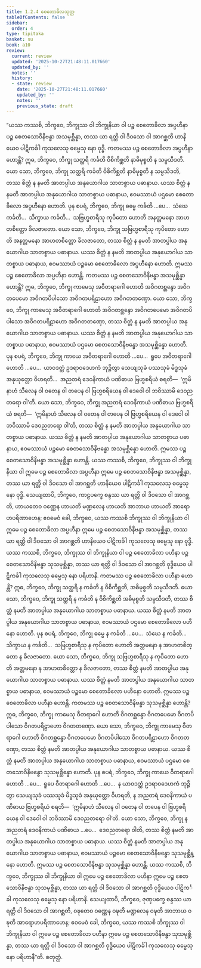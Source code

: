 ```yaml
---
title: 1.2.4 စေတောခိလသုတ္တ
tableOfContents: false
sidebar:
  order: 4
type: tipitaka
basket: su
book: a10
review:
  current: review
  updated: '2025-10-27T21:48:11.017660'
  updated_by: ''
  notes: ''
  history:
  - state: review
    date: '2025-10-27T21:48:11.017660'
    updated_by: ''
    notes: ''
    previous_state: draft
---
```



<ReviewStatus review={frontmatter.review} showDetails={true} />

<HypothesisAnnotation frontmatter={frontmatter} />

<DynamicBreadcrumb />

<Division number="14" book="a10" e="ch" v="17" p="270">

<Paragraph number="64" book="a10">
“ယဿ ကဿစိ, ဘိက္ခဝေ, ဘိက္ခုဿ ဝါ ဘိက္ခုနိယာ ဝါ ပဉ္စ စေတောခိလာ အပ္ပဟီနာ ပဉ္စ စေတသောဝိနိဗန္ဓာ အသမုစ္ဆိန္နာ, တဿ ယာ ရတ္တိ ဝါ ဒိဝသော ဝါ အာဂစ္ဆတိ ဟာနိယေဝ ပါဋိကင်္ခါ ကုသလေသု ဓမ္မေသု နော ဝုဒ္ဓိ.
</Paragraph>

<Paragraph number="65" book="a10">
ကတမဿ ပဉ္စ စေတောခိလာ အပ္ပဟီနာ ဟောန္တိ? ဣဓ, ဘိက္ခဝေ, ဘိက္ခု သတ္ထရိ ကင်္ခတိ ဝိစိကိစ္ဆတိ နာဓိမုစ္စတိ န သမ္ပသီဒတိ. ယော သော, ဘိက္ခဝေ, ဘိက္ခု သတ္ထရိ ကင်္ခတိ ဝိစိကိစ္ဆတိ နာဓိမုစ္စတိ န သမ္ပသီဒတိ, တဿ စိတ္တံ န နမတိ အာတပ္ပါယ အနုယောဂါယ သာတစ္စာယ ပဓာနာယ. ယဿ စိတ္တံ န နမတိ အာတပ္ပါယ အနုယောဂါယ သာတစ္စာယ ပဓာနာယ, ဧဝမဿာယံ ပဌမော စေတောခိလော အပ္ပဟီနော ဟောတိ.
</Paragraph>

<Paragraph number="66" book="a10">
ပုန စပရံ, ဘိက္ခဝေ, ဘိက္ခု ဓမ္မေ ကင်္ခတိ …ပေ…  သံဃေ ကင်္ခတိ…  သိက္ခာယ ကင်္ခတိ…  သဗြဟ္မစာရီသု ကုပိတော ဟောတိ အနတ္တမနော အာဟတစိတ္တော ခိလဇာတော. ယော သော, ဘိက္ခဝေ, ဘိက္ခု သဗြဟ္မစာရီသု ကုပိတော ဟောတိ အနတ္တမနော အာဟတစိတ္တော ခိလဇာတော, တဿ စိတ္တံ န နမတိ အာတပ္ပါယ အနုယောဂါယ သာတစ္စာယ ပဓာနာယ. ယဿ စိတ္တံ န နမတိ အာတပ္ပါယ အနုယောဂါယ သာတစ္စာယ ပဓာနာယ, ဧဝမဿာယံ ပဉ္စမော စေတောခိလော အပ္ပဟီနော ဟောတိ. ဣမဿ ပဉ္စ စေတောခိလာ အပ္ပဟီနာ ဟောန္တိ.
</Paragraph>

<Paragraph number="67" book="a10">
ကတမဿ ပဉ္စ စေတသောဝိနိဗန္ဓာ အသမုစ္ဆိန္နာ ဟောန္တိ? ဣဓ, ဘိက္ခဝေ, ဘိက္ခု ကာမေသု အဝီတရာဂေါ ဟောတိ အဝိဂတစ္ဆန္ဒော အဝိဂတပေမော အဝိဂတပိပါသော အဝိဂတပရိဠာဟော အဝိဂတတဏှော. ယော သော, ဘိက္ခဝေ, ဘိက္ခု ကာမေသု အဝီတရာဂေါ ဟောတိ အဝိဂတစ္ဆန္ဒော အဝိဂတပေမော အဝိဂတပိပါသော အဝိဂတပရိဠာဟော အဝိဂတတဏှော, တဿ စိတ္တံ န နမတိ အာတပ္ပါယ အနုယောဂါယ သာတစ္စာယ ပဓာနာယ. ယဿ စိတ္တံ န နမတိ အာတပ္ပါယ အနုယောဂါယ သာတစ္စာယ ပဓာနာယ, ဧဝမဿာယံ ပဌမော စေတသောဝိနိဗန္ဓော အသမုစ္ဆိန္နော ဟောတိ.
</Paragraph>

<Paragraph number="68" book="a10">
ပုန စပရံ, ဘိက္ခဝေ, ဘိက္ခု ကာယေ အဝီတရာဂေါ ဟောတိ …ပေ…  ရူပေ အဝီတရာဂေါ ဟောတိ …ပေ…  ယာဝဒတ္ထံ ဥဒရာဝဒေဟကံ ဘုဉ္ဇိတွာ သေယျသုခံ ပဿသုခံ မိဒ္ဓသုခံ အနုယုတ္တော ဝိဟရတိ…  အညတရံ ဒေဝနိကာယံ ပဏိဓာယ ဗြဟ္မစရိယံ စရတိ—  ‘ဣမိနာဟံ သီလေန ဝါ ဝတေန ဝါ တပေန ဝါ ဗြဟ္မစရိယေန ဝါ ဒေဝေါ ဝါ ဘဝိဿာမိ ဒေဝညတရော ဝါ’တိ. ယော သော, ဘိက္ခဝေ, ဘိက္ခု အညတရံ ဒေဝနိကာယံ ပဏိဓာယ ဗြဟ္မစရိယံ စရတိ—  ‘ဣမိနာဟံ သီလေန ဝါ ဝတေန ဝါ တပေန ဝါ ဗြဟ္မစရိယေန ဝါ ဒေဝေါ ဝါ ဘဝိဿာမိ ဒေဝညတရော ဝါ’တိ, တဿ စိတ္တံ န နမတိ အာတပ္ပါယ အနုယောဂါယ သာတစ္စာယ ပဓာနာယ. ယဿ စိတ္တံ န နမတိ အာတပ္ပါယ အနုယောဂါယ သာတစ္စာယ ပဓာနာယ, ဧဝမဿာယံ ပဉ္စမော စေတသောဝိနိဗန္ဓော အသမုစ္ဆိန္နော ဟောတိ. ဣမဿ ပဉ္စ စေတသောဝိနိဗန္ဓာ အသမုစ္ဆိန္နာ ဟောန္တိ.
</Paragraph>

<Paragraph number="69" book="a10">
ယဿ ကဿစိ, ဘိက္ခဝေ, ဘိက္ခုဿ ဝါ ဘိက္ခုနိယာ ဝါ ဣမေ ပဉ္စ စေတောခိလာ အပ္ပဟီနာ ဣမေ ပဉ္စ စေတသောဝိနိဗန္ဓာ အသမုစ္ဆိန္နာ, တဿ ယာ ရတ္တိ ဝါ ဒိဝသော ဝါ အာဂစ္ဆတိ ဟာနိယေဝ ပါဋိကင်္ခါ ကုသလေသု ဓမ္မေသု နော ဝုဒ္ဓိ.
</Paragraph>

<Paragraph number="70" book="a10">
သေယျထာပိ, ဘိက္ခဝေ, ကာဠပက္ခေ စန္ဒဿ ယာ ရတ္တိ ဝါ ဒိဝသော ဝါ အာဂစ္ဆတိ, ဟာယတေဝ ဝဏ္ဏေန ဟာယတိ မဏ္ဍလေန ဟာယတိ အာဘာယ ဟာယတိ အာရောဟပရိဏာဟေန; ဧဝမေဝံ ခေါ, ဘိက္ခဝေ, ယဿ ကဿစိ ဘိက္ခုဿ ဝါ ဘိက္ခုနိယာ ဝါ ဣမေ ပဉ္စ စေတောခိလာ အပ္ပဟီနာ ဣမေ ပဉ္စ စေတသောဝိနိဗန္ဓာ အသမုစ္ဆိန္နာ, တဿ ယာ ရတ္တိ ဝါ ဒိဝသော ဝါ အာဂစ္ဆတိ ဟာနိယေဝ ပါဋိကင်္ခါ ကုသလေသု ဓမ္မေသု နော ဝုဒ္ဓိ.
</Paragraph>

<Paragraph number="71" book="a10">
ယဿ ကဿစိ, ဘိက္ခဝေ, ဘိက္ခုဿ ဝါ ဘိက္ခုနိယာ ဝါ ပဉ္စ စေတောခိလာ ပဟီနာ ပဉ္စ စေတသောဝိနိဗန္ဓာ သုသမုစ္ဆိန္နာ, တဿ ယာ ရတ္တိ ဝါ ဒိဝသော ဝါ အာဂစ္ဆတိ ဝုဒ္ဓိယေဝ ပါဋိကင်္ခါ ကုသလေသု ဓမ္မေသု နော ပရိဟာနိ.
</Paragraph>

<Paragraph number="72" book="a10">
ကတမဿ ပဉ္စ စေတောခိလာ ပဟီနာ ဟောန္တိ? ဣဓ, ဘိက္ခဝေ, ဘိက္ခု သတ္ထရိ န ကင်္ခတိ န ဝိစိကိစ္ဆတိ, အဓိမုစ္စတိ သမ္ပသီဒတိ. ယော သော, ဘိက္ခဝေ, ဘိက္ခု သတ္ထရိ န ကင်္ခတိ န ဝိစိကိစ္ဆတိ အဓိမုစ္စတိ သမ္ပသီဒတိ, တဿ စိတ္တံ နမတိ အာတပ္ပါယ အနုယောဂါယ သာတစ္စာယ ပဓာနာယ. ယဿ စိတ္တံ နမတိ အာတပ္ပါယ အနုယောဂါယ သာတစ္စာယ ပဓာနာယ, ဧဝမဿာယံ ပဌမော စေတောခိလော ပဟီနော ဟောတိ.
</Paragraph>

<Paragraph number="73" book="a10">
ပုန စပရံ, ဘိက္ခဝေ, ဘိက္ခု ဓမ္မေ န ကင်္ခတိ …ပေ…  သံဃေ န ကင်္ခတိ…  သိက္ခာယ န ကင်္ခတိ…  သဗြဟ္မစာရီသု န ကုပိတော ဟောတိ အတ္တမနော န အာဟတစိတ္တော န ခိလဇာတော. ယော သော, ဘိက္ခဝေ, ဘိက္ခု သဗြဟ္မစာရီသု န ကုပိတော ဟောတိ အတ္တမနော န အာဟတစိတ္တော န ခိလဇာတော, တဿ စိတ္တံ နမတိ အာတပ္ပါယ အနုယောဂါယ သာတစ္စာယ ပဓာနာယ. ယဿ စိတ္တံ နမတိ အာတပ္ပါယ အနုယောဂါယ သာတစ္စာယ ပဓာနာယ, ဧဝမဿာယံ ပဉ္စမော စေတောခိလော ပဟီနော ဟောတိ. ဣမဿ ပဉ္စ စေတောခိလာ ပဟီနာ ဟောန္တိ.
</Paragraph>

<Paragraph number="74" book="a10">
ကတမဿ ပဉ္စ စေတသောဝိနိဗန္ဓာ သုသမုစ္ဆိန္နာ ဟောန္တိ? ဣဓ, ဘိက္ခဝေ, ဘိက္ခု ကာမေသု ဝီတရာဂေါ ဟောတိ ဝိဂတစ္ဆန္ဒော ဝိဂတပေမော ဝိဂတပိပါသော ဝိဂတပရိဠာဟော ဝိဂတတဏှော. ယော သော, ဘိက္ခဝေ, ဘိက္ခု ကာမေသု ဝီတရာဂေါ ဟောတိ ဝိဂတစ္ဆန္ဒော ဝိဂတပေမော ဝိဂတပိပါသော ဝိဂတပရိဠာဟော ဝိဂတတဏှော, တဿ စိတ္တံ နမတိ အာတပ္ပါယ အနုယောဂါယ သာတစ္စာယ ပဓာနာယ. ယဿ စိတ္တံ နမတိ အာတပ္ပါယ အနုယောဂါယ သာတစ္စာယ ပဓာနာယ, ဧဝမဿာယံ ပဌမော စေတသောဝိနိဗန္ဓော သုသမုစ္ဆိန္နော ဟောတိ.
</Paragraph>

<Paragraph number="75" book="a10">
ပုန စပရံ, ဘိက္ခဝေ, ဘိက္ခု ကာယေ ဝီတရာဂေါ ဟောတိ …ပေ…  ရူပေ ဝီတရာဂေါ ဟောတိ …ပေ…  န ယာဝဒတ္ထံ ဥဒရာဝဒေဟကံ ဘုဉ္ဇိတွာ သေယျသုခံ ပဿသုခံ မိဒ္ဓသုခံ အနုယုတ္တော ဝိဟရတိ, န အညတရံ ဒေဝနိကာယံ ပဏိဓာယ ဗြဟ္မစရိယံ စရတိ—  ‘ဣမိနာဟံ သီလေန ဝါ ဝတေန ဝါ တပေန ဝါ ဗြဟ္မစရိယေန ဝါ ဒေဝေါ ဝါ ဘဝိဿာမိ ဒေဝညတရော ဝါ’တိ. ယော သော, ဘိက္ခဝေ, ဘိက္ခု န အညတရံ ဒေဝနိကာယံ ပဏိဓာယ …ပေ…  ဒေဝညတရော ဝါတိ, တဿ စိတ္တံ နမတိ အာတပ္ပါယ အနုယောဂါယ သာတစ္စာယ ပဓာနာယ. ယဿ စိတ္တံ နမတိ အာတပ္ပါယ အနုယောဂါယ သာတစ္စာယ ပဓာနာယ, ဧဝမဿာယံ ပဉ္စမော စေတသောဝိနိဗန္ဓော သုသမုစ္ဆိန္နော ဟောတိ. ဣမဿ ပဉ္စ စေတသောဝိနိဗန္ဓာ သုသမုစ္ဆိန္နာ ဟောန္တိ.
</Paragraph>

<Paragraph number="76" book="a10">
ယဿ ကဿစိ, ဘိက္ခဝေ, ဘိက္ခုဿ ဝါ ဘိက္ခုနိယာ ဝါ ဣမေ ပဉ္စ စေတောခိလာ ပဟီနာ ဣမေ ပဉ္စ စေတသောဝိနိဗန္ဓာ သုသမုစ္ဆိန္နာ, တဿ ယာ ရတ္တိ ဝါ ဒိဝသော ဝါ အာဂစ္ဆတိ ဝုဒ္ဓိယေဝ ပါဋိကင်္ခါ ကုသလေသု ဓမ္မေသု နော ပရိဟာနိ.
</Paragraph>

<Paragraph number="77" book="a10">
သေယျထာပိ, ဘိက္ခဝေ, ဇုဏှပက္ခေ စန္ဒဿ ယာ ရတ္တိ ဝါ ဒိဝသော ဝါ အာဂစ္ဆတိ, ဝဍ္ဎတေဝ ဝဏ္ဏေန ဝဍ္ဎတိ မဏ္ဍလေန ဝဍ္ဎတိ အာဘာယ ဝဍ္ဎတိ အာရောဟပရိဏာဟေန; ဧဝမေဝံ ခေါ, ဘိက္ခဝေ, ယဿ ကဿစိ ဘိက္ခုဿ ဝါ ဘိက္ခုနိယာ ဝါ ဣမေ ပဉ္စ စေတောခိလာ ပဟီနာ ဣမေ ပဉ္စ စေတသောဝိနိဗန္ဓာ သုသမုစ္ဆိန္နာ, တဿ ယာ ရတ္တိ ဝါ ဒိဝသော ဝါ အာဂစ္ဆတိ ဝုဒ္ဓိယေဝ ပါဋိကင်္ခါ ကုသလေသု ဓမ္မေသု နော ပရိဟာနီ”တိ.

</Paragraph>
</Division>

<Paragraph number="78" type="center" book="a10">
စတုတ္ထံ.
</Paragraph>